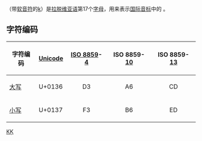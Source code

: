 {{Unreferenced|time=2017-12-29T14:24:56+00:00}}
{{Infobox alphabet|alphabet=拉丁|uuc=0136|ulc=0137}}
{{Unicode|'''Ķ''', '''ķ'''}}（带[[软音符|软音符]]的[[k|k]]）是[[拉脱维亚语|拉脱维亚语]]第17个[[字母|字母]]，用来表示[[国际音标|国际音标]]中的 {{IPA4|c}}。

== 字符编码 ==
{| class="wikitable"
!字符编码!![[Unicode|Unicode]]!![[ISO/IEC_8859|ISO 8859]]-[[ISO/IEC_8859-4|4]]||ISO 8859-[[ISO/IEC_8859-10|10]]||ISO 8859-[[ISO/IEC_8859-13|13]]
|-
|[[大寫字母|大写]] {{Unicode|Ķ}}||U+0136||style="text-align:center;"|D3||style="text-align:center;"|A6||style="text-align:center;"|CD
|-
|[[小寫字母|小写]] {{Unicode|ķ}}||U+0137||style="text-align:center;"|F3||style="text-align:center;"|B6||style="text-align:center;"|ED
|}

{{Alphabet lv|width=90%}}
{{Latin alphabet}}

[[Category:衍生拉丁字母|KĶ]]